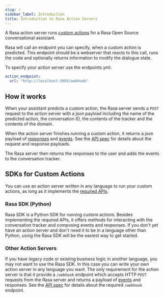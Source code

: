 ```yaml
---
slug: /
sidebar_label: Introduction
title: Introduction to Rasa Action Servers
---
```


A Rasa action server runs [custom actions](https://rasa.com/docs/rasa/next/custom-actions) for a Rasa Open Source
conversational assistant.

Rasa will call an endpoint you can specify, when a custom action is predicted. This endpoint should be a webserver that reacts to this call, runs the code and optionally returns information to modify the dialogue state.

To specify your action server use the endpoints.yml:

```yaml
action_endpoint:
  url: "http://localhost:5055/webhook"
```

## How it works

When your assistant predicts a custom action, the Rasa server sends
a `POST` request to the action server with a json payload including
the name of the predicted action,
the conversation ID, the contents of the tracker and the contents of the domain.

When the action server finishes running a custom action, it returns a json payload
of [responses](https://rasa.com/docs/rasa/next/responses) and [events](events.mdx).
See the [API spec](/pages/action-server-api) for details about the request and response payloads.

The Rasa server then returns the responses to the user and adds the events
to the conversation tracker.


## SDKs for Custom Actions

You can use an action server written in any language to run your custom actions, as long as it implements
the [required APIs](/pages/action-server-api).

### Rasa SDK (Python)

Rasa SDK is a Python SDK for running custom actions. Besides implementing
the required APIs, it offers methods for interacting with the conversation tracker
and composing events and responses.
If you don't yet have an action server and don't need it
to be in a language other than Python, using the Rasa SDK will be the easiest way
to get started.

### Other Action Servers

If you have legacy code or existing business logic in another language,
you may not want to use the Rasa SDK. In this case you can write
your own action server in any language you want. The only requirement
for the action server is that it provide a `/webhook` endpoint which accepts HTTP `POST` requests
from the Rasa server and returns a payload of [events](events.mdx) and responses.
See the [API spec](/pages/action-server-api) for details about the required `/webhook` endpoint.
